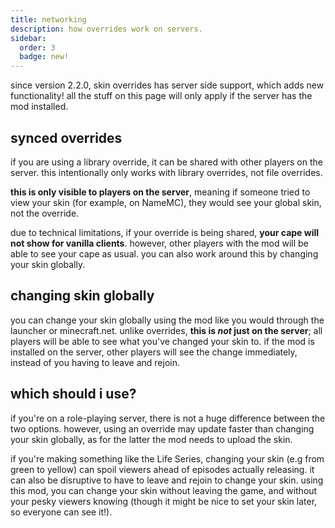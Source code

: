 ```yaml
---
title: networking
description: how overrides work on servers.
sidebar:
  order: 3
  badge: new!
---
```



since version 2.2.0, skin overrides has server side support, which adds new functionality! all the stuff on this page will only apply if the server has the mod installed.

## synced overrides

if you are using a library override, it can be shared with other players on the server. this intentionally only works with library overrides, not file overrides.

**this is only visible to players on the server**, meaning if someone tried to view your skin (for example, on NameMC), they would see your global skin, not the override.

<Aside type="note">

due to technical limitations, if your override is being shared, **your cape will not show for vanilla clients**. however, other players with the mod will be able to see your cape as usual. you can also work around this by changing your skin globally.

</Aside>

## changing skin globally

you can change your skin globally using the mod like you would through the launcher or minecraft.net. unlike overrides, **this is _not_ just on the server**; all players will be able to see what you've changed your skin to. if the mod is installed on the server, other players will see the change immediately, instead of you having to leave and rejoin.

## which should i use?

if you're on a role-playing server, there is not a huge difference between the two options. however, using an override may update faster than changing your skin globally, as for the latter the mod needs to upload the skin.

if you're making something like the Life Series, changing your skin (e.g from green to yellow) can spoil viewers ahead of episodes actually releasing. it can also be disruptive to have to leave and rejoin to change your skin. using this mod, you can change your skin without leaving the game, and without your pesky viewers knowing (though it might be nice to set your skin later, so everyone can see it!).
